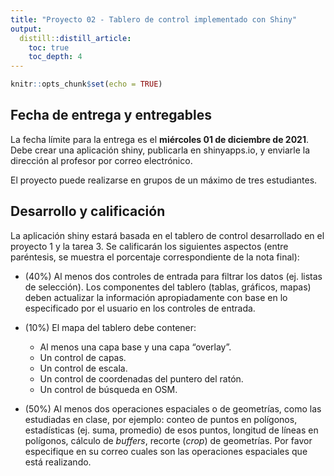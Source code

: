 ```yaml
---
title: "Proyecto 02 - Tablero de control implementado con Shiny"
output: 
  distill::distill_article:
    toc: true
    toc_depth: 4
---
```


```r
knitr::opts_chunk$set(echo = TRUE)
```

## Fecha de entrega y entregables
La fecha límite para la entrega es el **miércoles 01 de diciembre de 2021**. Debe crear una aplicación shiny, publicarla en shinyapps.io, y enviarle la dirección al profesor por correo electrónico.

El proyecto puede realizarse en grupos de un máximo de tres estudiantes.

## Desarrollo y calificación
La aplicación shiny estará basada en el tablero de control desarrollado en el proyecto 1 y la tarea 3. Se calificarán los siguientes aspectos (entre paréntesis, se muestra el porcentaje correspondiente de la nota final):

- (40%) Al menos dos controles de entrada para filtrar los datos (ej. listas de selección). Los componentes del tablero (tablas, gráficos, mapas) deben actualizar la información apropiadamente con base en lo especificado por el usuario en los controles de entrada.

- (10%) El mapa del tablero debe contener:
    - Al menos una capa base y una capa "overlay".
    - Un control de capas.
    - Un control de escala.
    - Un control de coordenadas del puntero del ratón.
    - Un control de búsqueda en OSM.
    
- (50%) Al menos dos operaciones espaciales o de geometrías, como las estudiadas en clase, por ejemplo: conteo de puntos en polígonos, estadísticas (ej. suma, promedio) de esos puntos, longitud de líneas en polígonos, cálculo de *buffers*, recorte (*crop*) de geometrías. Por favor especifique en su correo cuales son las operaciones espaciales que está realizando.
